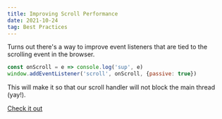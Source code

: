 ```yaml
---
title: Improving Scroll Performance
date: 2021-10-24
tag: Best Practices
---
```


Turns out there's a way to improve event listeners that are tied to the
scrolling event in the browser.

```javascript
const onScroll = e => console.log('sup', e)
window.addEventListener('scroll', onScroll, {passive: true})
```

This will make it so that our scroll handler will not block the main thread
(yay!).

[ Check it out ](https://developer.mozilla.org/en-US/docs/Web/API/EventTarget/addEventListener#improving_scrolling_performance_with_passive_listeners)
